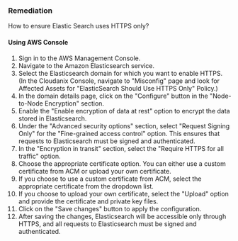 ### Remediation

How to ensure Elastic Search uses HTTPS only?

#### Using AWS Console

1. Sign in to the AWS Management Console.
2. Navigate to the Amazon Elasticsearch service.
3. Select the Elasticsearch domain for which you want to enable HTTPS.
    (In the Cloudanix Console, navigate to "Misconfig" page and look for Affected Assets for "ElasticSearch Should Use HTTPS Only" Policy.)
4. In the domain details page, click on the "Configure" button in the "Node-to-Node Encryption" section.
5. Enable the "Enable encryption of data at rest" option to encrypt the data stored in Elasticsearch.
6. Under the "Advanced security options" section, select "Request Signing Only" for the "Fine-grained access control" option. This ensures that requests to Elasticsearch must be signed and authenticated.
7. In the "Encryption in transit" section, select the "Require HTTPS for all traffic" option.
8. Choose the appropriate certificate option. You can either use a custom certificate from ACM or upload your own certificate.
9. If you choose to use a custom certificate from ACM, select the appropriate certificate from the dropdown list.
10. If you choose to upload your own certificate, select the "Upload" option and provide the certificate and private key files.
11. Click on the "Save changes" button to apply the configuration.
12. After saving the changes, Elasticsearch will be accessible only through HTTPS, and all requests to Elasticsearch must be signed and authenticated.


